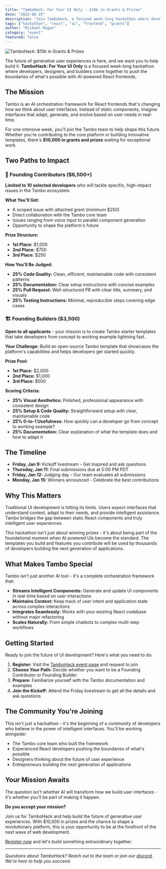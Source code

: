 ```yaml
---
title: "TamboHack: For Your UI Only - $10k in Grants & Prizes"
date: "2025-08-25"
description: "Join TamboHack, a focused week-long hackathon where developers build AI-powered React frontends. $10,000 in grants and prizes available for exceptional work."
tags: ["hackathon", "react", "ai", "frontend", "grants"]
author: "Michael Magan"
category: "event"
featured: false
---
```


<BlogPost title="TamboHack: For Your UI Only - $10k in Grants & Prizes">

![TamboHack: $10k in Grants & Prizes](/tambohack.png)

The future of generative user experiences is here, and we want you to help build it. **TamboHack: For Your UI Only** is a focused week-long hackathon where developers, designers, and builders come together to push the boundaries of what's possible with AI-powered React frontends.

## The Mission

Tambo is an AI orchestration framework for React frontends that's changing how we think about user interfaces. Instead of static components, imagine interfaces that adapt, generate, and evolve based on user needs in real-time.

For one intensive week, you'll join the Tambo team to help shape this future. Whether you're contributing to the core platform or building innovative templates, there's **$10,000 in grants and prizes** waiting for exceptional work.

## Two Paths to Impact

### 🚀 Founding Contributors ($6,500+)

**Limited to 10 selected developers** who will tackle specific, high-impact issues in the Tambo ecosystem.

**What You'll Get:**

- A scoped issue with attached grant (minimum $250)
- Direct collaboration with the Tambo core team
- Issues ranging from voice input to parallel component generation
- Opportunity to shape the platform's future

**Prize Structure:**

- **1st Place:** $1,000
- **2nd Place:** $750
- **3rd Place:** $250

**How You'll Be Judged:**

- **25% Code Quality:** Clean, efficient, maintainable code with consistent patterns
- **25% Documentation:** Clear setup instructions with concise examples
- **25% Pull Request:** Well-structured PR with clear title, summary, and visuals
- **25% Testing Instructions:** Minimal, reproducible steps covering edge cases

### 🏗️ Founding Builders ($3,500)

**Open to all applicants** - your mission is to create Tambo starter templates that take developers from concept to working example lightning fast.

**Your Challenge:**
Build an open-source Tambo template that showcases the platform's capabilities and helps developers get started quickly.

**Prize Pool:**

- **1st Place:** $2,000
- **2nd Place:** $1,000
- **3rd Place:** $500

**Scoring Criteria:**

- **25% Visual Aesthetics:** Polished, professional appearance with consistent design
- **25% Setup & Code Quality:** Straightforward setup with clear, maintainable code
- **25% 0-to-1 Usefulness:** How quickly can a developer go from concept to working example?
- **25% Documentation:** Clear explanation of what the template does and how to adapt it

## The Timeline

- **Friday, Jan 9:** Kickoff livestream - Get inspired and ask questions
- **Thursday, Jan 11:** Final submissions due at 5:00 PM PDT
- **Friday, Jan 12:** Judging day - Our team evaluates all submissions
- **Monday, Jan 15:** Winners announced - Celebrate the best contributions

## Why This Matters

Traditional UI development is hitting its limits. Users expect interfaces that understand context, adapt to their needs, and provide intelligent assistance. Tambo bridges the gap between static React components and truly intelligent user experiences.

This hackathon isn't just about winning prizes - it's about being part of the foundational moment when AI-powered UIs become the standard. The templates you build and features you contribute will be used by thousands of developers building the next generation of applications.

## What Makes Tambo Special

Tambo isn't just another AI tool - it's a complete orchestration framework that:

- **Streams Intelligent Components:** Generate and update UI components in real-time based on user interactions
- **Maintains Context:** Keep track of user intent and application state across complex interactions
- **Integrates Seamlessly:** Works with your existing React codebase without major refactoring
- **Scales Naturally:** From simple chatbots to complex multi-step workflows

## Getting Started

Ready to join the future of UI development? Here's what you need to do:

1. **Register:** Visit the [TamboHack event page](https://lu.ma/e5irqmfh) and request to join
2. **Choose Your Path:** Decide whether you want to be a Founding Contributor or Founding Builder
3. **Prepare:** Familiarize yourself with the Tambo documentation and examples
4. **Join the Kickoff:** Attend the Friday livestream to get all the details and ask questions

## The Community You're Joining

This isn't just a hackathon - it's the beginning of a community of developers who believe in the power of intelligent interfaces. You'll be working alongside:

- The Tambo core team who built the framework
- Experienced React developers pushing the boundaries of what's possible
- Designers thinking about the future of user experience
- Entrepreneurs building the next generation of applications

## Your Mission Awaits

The question isn't whether AI will transform how we build user interfaces - it's whether you'll be part of making it happen.

**Do you accept your mission?**

Join us for TamboHack and help build the future of generative user experiences. With $10,000 in prizes and the chance to shape a revolutionary platform, this is your opportunity to be at the forefront of the next wave of web development.

[Register now](https://lu.ma/e5irqmfh) and let's build something extraordinary together.

---

_Questions about TamboHack? Reach out to the team or join our [discord](https://tambo.co/discord). We're here to help you succeed._

</BlogPost>
